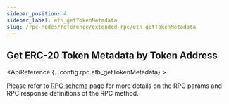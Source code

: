 ```yaml
---
sidebar_position: 4
sidebar_label: eth_getTokenMetadata
slug: /rpc-nodes/reference/extended-rpc/eth_getTokenMetadata
---
```



## Get ERC-20 Token Metadata by Token Address

<ApiReference {...config.rpc.eth_getTokenMetadata} >
<Admonition type="info" title="Note">

<p>
Please refer to <a href="/rpc-nodes/reference/evm-rpc-schema">RPC schema</a> page for more details on the RPC params and RPC response definitions of the RPC method. 
</p>
</Admonition>
</ApiReference>
